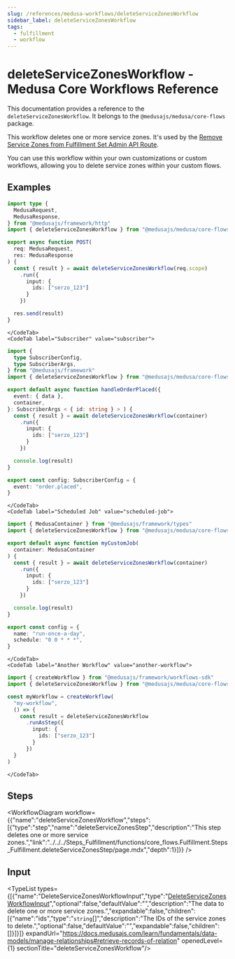 ```yaml
---
slug: /references/medusa-workflows/deleteServiceZonesWorkflow
sidebar_label: deleteServiceZonesWorkflow
tags:
  - fulfillment
  - workflow
---
```



# deleteServiceZonesWorkflow - Medusa Core Workflows Reference

This documentation provides a reference to the `deleteServiceZonesWorkflow`. It belongs to the `@medusajs/medusa/core-flows` package.

This workflow deletes one or more service zones. It's used by the
[Remove Service Zones from Fulfillment Set Admin API Route](https://docs.medusajs.com/api/admin#fulfillment-sets\_deletefulfillmentsetsidservicezoneszone\_id).

You can use this workflow within your own customizations or custom workflows, allowing you to
delete service zones within your custom flows.

<SourceCodeLink link="https://github.com/medusajs/medusa/blob/911eefadbd8280509f7bf89c1fa2e1b083c1d219/packages/core/core-flows/src/fulfillment/workflows/delete-service-zones.ts#L34" />

## Examples

<CodeTabs group="workflow-exection">
    <CodeTab label="API Route" value="api-route">
    
```ts title="src/api/workflow/route.ts"
import type {
  MedusaRequest,
  MedusaResponse,
} from "@medusajs/framework/http"
import { deleteServiceZonesWorkflow } from "@medusajs/medusa/core-flows"

export async function POST(
  req: MedusaRequest,
  res: MedusaResponse
) {
  const { result } = await deleteServiceZonesWorkflow(req.scope)
    .run({
      input: {
        ids: ["serzo_123"]
      }
    })

  res.send(result)
}
```

    </CodeTab>
    <CodeTab label="Subscriber" value="subscriber">
    
```ts title="src/subscribers/order-placed.ts"
import {
  type SubscriberConfig,
  type SubscriberArgs,
} from "@medusajs/framework"
import { deleteServiceZonesWorkflow } from "@medusajs/medusa/core-flows"

export default async function handleOrderPlaced({
  event: { data },
  container,
}: SubscriberArgs < { id: string } > ) {
  const { result } = await deleteServiceZonesWorkflow(container)
    .run({
      input: {
        ids: ["serzo_123"]
      }
    })

  console.log(result)
}

export const config: SubscriberConfig = {
  event: "order.placed",
}
```

    </CodeTab>
    <CodeTab label="Scheduled Job" value="scheduled-job">
    
```ts title="src/jobs/message-daily.ts"
import { MedusaContainer } from "@medusajs/framework/types"
import { deleteServiceZonesWorkflow } from "@medusajs/medusa/core-flows"

export default async function myCustomJob(
  container: MedusaContainer
) {
  const { result } = await deleteServiceZonesWorkflow(container)
    .run({
      input: {
        ids: ["serzo_123"]
      }
    })

  console.log(result)
}

export const config = {
  name: "run-once-a-day",
  schedule: "0 0 * * *",
}
```

    </CodeTab>
    <CodeTab label="Another Workflow" value="another-workflow">
    
```ts title="src/workflows/my-workflow.ts"
import { createWorkflow } from "@medusajs/framework/workflows-sdk"
import { deleteServiceZonesWorkflow } from "@medusajs/medusa/core-flows"

const myWorkflow = createWorkflow(
  "my-workflow",
  () => {
    const result = deleteServiceZonesWorkflow
      .runAsStep({
        input: {
          ids: ["serzo_123"]
        }
      })
  }
)
```

    </CodeTab>
  </CodeTabs>

## Steps

<WorkflowDiagram workflow={{"name":"deleteServiceZonesWorkflow","steps":[{"type":"step","name":"deleteServiceZonesStep","description":"This step deletes one or more service zones.","link":"../../../Steps_Fulfillment/functions/core_flows.Fulfillment.Steps_Fulfillment.deleteServiceZonesStep/page.mdx","depth":1}]}} />

## Input

<TypeList types={[{"name":"DeleteServiceZonesWorkflowInput","type":"[DeleteServiceZonesWorkflowInput](../../../../types/core_flows.DeleteServiceZonesWorkflowInput/page.mdx)","optional":false,"defaultValue":"","description":"The data to delete one or more service zones.","expandable":false,"children":[{"name":"ids","type":"`string`[]","description":"The IDs of the service zones to delete.","optional":false,"defaultValue":"","expandable":false,"children":[]}]}]} expandUrl="https://docs.medusajs.com/learn/fundamentals/data-models/manage-relationships#retrieve-records-of-relation" openedLevel={1} sectionTitle="deleteServiceZonesWorkflow"/>
